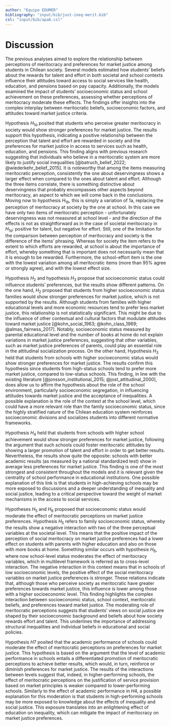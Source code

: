 ```yaml
---
author: "Equipo EDUMER"
bibliography: "input/bib/just-ineq-merit.bib"
csl: "input/bib/apa6.csl"
---
```


# Discussion

The previous analyses aimed to explore the relationship between perceptions of meritocracy and preferences for market justice among students in Chilean society. Several models estimated how students' beliefs about the rewards for talent and effort in both societal and school contexts influence their attitudes toward access to social services like health, education, and pensions based on pay capacity. Additionally, the models examined the impact of students' socioeconomic status and school achievement on these preferences, assessing whether perceptions of meritocracy moderate these effects. The findings offer insights into the complex interplay between meritocratic beliefs, socioeconomic factors, and attitudes toward market justice criteria.

Hypothesis $H_{1a}$ posited that students who perceive greater meritocracy in society would show stronger preferences for market justice. The results support this hypothesis, indicating a positive relationship between the perception that talent and effort are rewarded in society and the preferences for market justice in access to services such as health, education, and pensions. This finding aligns with previous research suggesting that individuals who believe in a meritocratic system are more likely to justify social inequalities [@batruch_belief_2022; @wiederkehr_belief_2015]. It is noteworthy that among the items measuring meritocratic perception, consistently the one about deservingness shows a larger effect when compared to the ones about talent and effort. Although the three items correlate, there is something distinctive about deservingness that probably encompasses other aspects beyond meritocracy, an aspect to which we will come back in the conclusions. Moving now to hypothesis $H_{1b}$, this is simply a variation of 1a, replacing the perception of meritocracy at society by the one at school. In this case we have only two items of meritocratic perception - unfortunately deservingness was not measured at school level - and the direction of the effects is not as straightforward as in the case of societal meritocracy in $H_{1a}$: positive for talent, but negative for effort. Still, one of the limitation for the comparison between perception of meritocracy and society is the difference of the items' phrasing. Whereas for society the item refers to the extent to which efforts are rewarded, at school is about the importance of effort, whereby something that is important does not necessarily mean that it is enough to be rewarded. Furthermore, the school-effort item is the one with the lowest variation among all meritocratic items (more than 95% agree or strongly agree), and with the lowest effect size.

Hypothesis $H_2$ and hypothesis $H_3$ propose that socioeconomic status could influence students' preferences, but the results show different patterns. On the one hand, $H_2$ proposed that students from higher socioeconomic status families would show stronger preferences for market justice, which is not supported by the results. Although students from families with higher educational levels and more economic resources tend to prefer less market justice, this relationship is not statistically significant. This might be due to the influence of other contextual and cultural factors that modulate attitudes toward market justice [@kohn_social_1963; @kohn_class_1969; @almas_fairness_2017]. Notably, socioeconomic status measured by parental educational level and the number of books at home do not explain variations in market justice preferences, suggesting that other variables, such as market justice preferences of parents, could play an essential role in the attitudinal socialization process. On the other hand, Hypothesis $H_3$ held that students from schools with higher socioeconomic status would show stronger preferences for market justice. The results confirm this hypothesis since students from high-status schools tend to prefer more market justice, compared to low-status schools. This finding, in line with the existing literature [@jonsson_institutional_2015; @jost_attitudinal_2000], does allow us to affirm the hypothesis about the role of the school environment, particularly socioeconomic segregation, in influencing attitudes towards market justice and the acceptance of inequalities. A possible explanation is the role of the context at the school level, which could have a more relevant role than the family socioeconomic status, since the highly stratified nature of the Chilean education system reinforces socioeconomic divisions and socializes students into different normative frameworks.

Hypothesis $H_4$ held that students from schools with higher school achievement would show stronger preferences for market justice, following the argument that such schools could foster meritocratic attitudes by showing a larger promotion of talent and effort in order to get better results. Nevertheless, the results show quite the opposite: schools with better academic results (as measured by a national standardized test) show in average less preferences for market justice. This finding is one of the most strongest and consistent throughout the models and it is relevant given the centrality of school performance in educational institutions. One possible explanation of this link is that students in high-achieving schools may be more exposed to discussions and a deeper understanding of inequality and social justice, leading to a critical perspective toward the weight of market mechanisms in the access to social services.

Hypotheses $H_5$ and $H_6$ proposed that socioeconomic status would moderate the effect of meritocratic perceptions on market justice preferences. Hypothesis $H_5$ refers to family socioeconomic status, whereby the results show a negative interaction with two of the three perceptual variables at the societal level. This means that the positive impact of the perception of social meritocracy on market justice preferences had a lower effect on students with parents with higher education and also on those with more books at home. Something similar occurs with hypothesis $H_6$, where now school-level status moderates the effect of meritocracy variables, which in multilevel framework is referred as to cross-level interaction. The negative interaction in this context means that in schools of low socioeconomic levels, the positive effect of the social meritocracy variables on market justice preferences is stronger. These relations indicate that, although those who perceive society as meritocratic have greater preferences towards market justice, this influence is lower among those with a higher socioeconomic level. This finding highlights the complex interaction between socioeconomic status, school context, meritocratic beliefs, and preferences toward market justice. The moderating role of meritocratic perceptions suggests that students' views on social justice are shaped by their socioeconomic background and beliefs about how society rewards effort and talent. This underlines the importance of addressing structural inequalities and individual beliefs in educational and social policies.

Hypothesis $H7$ posited that the academic performance of schools could moderate the effect of meritocratic perceptions on preferences for market justice. This hypothesis is based on the argument that the level of academic performance in schools entails a differentiated promotion of meritocratic perceptions to achieve better results, which would, in turn, reinforce or diminish preferences for market justice. The results of the interactions between levels suggest that, indeed, in higher-performing schools, the effect of meritocratic perceptions on the justification of service provision based on market principles is weaker compared to lower-performing schools. Similarly to the effect of academic performance in $H4$, a possible explanation for this moderation is that students in high-performing schools may be more exposed to knowledge about the effects of inequality and social justice. This exposure translates into an enlightening effect of education on inequality, which can mitigate the impact of meritocracy on market justice preferences.

